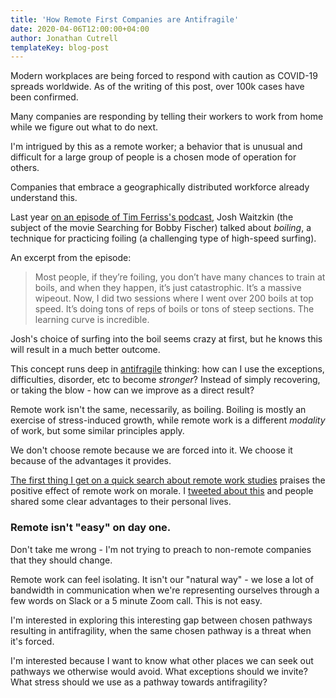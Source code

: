```yaml
---
title: 'How Remote First Companies are Antifragile'
date: 2020-04-06T12:00:00+04:00
author: Jonathan Cutrell
templateKey: blog-post
---
```


Modern workplaces are being forced to respond with caution as COVID-19 spreads worldwide. As of the writing of this post, over 100k cases have been confirmed.

Many companies are responding by telling their workers to work from home while we figure out what to do next.

I'm intrigued by this as a remote worker; a behavior that is unusual and difficult for a large group of people is a chosen mode of operation for others.

Companies that embrace a geographically distributed workforce already understand this.

Last year [on an episode of Tim Ferriss's podcast](https://tim.blog/2019/07/03/the-tim-ferriss-show-transcripts-josh-waitzkin-how-to-cram-2-months-of-learning-into-1-day-375/), Josh Waitzkin (the subject of the movie Searching for Bobby Fischer) talked about _boiling_, a technique for practicing foiling (a challenging type of high-speed surfing).

An excerpt from the episode:

> Most people, if they’re foiling, you don’t have many chances to train at boils, and when they happen, it’s just catastrophic. It’s a massive wipeout. Now, I did two sessions where I went over 200 boils at top speed. It’s doing tons of reps of boils or tons of steep sections. The learning curve is incredible.

Josh's choice of surfing into the boil seems crazy at first, but he knows this will result in a much better outcome.

This concept runs deep in [antifragile](https://smile.amazon.com/Antifragile-Things-That-Disorder-Incerto/dp/0812979680?sa-no-redirect=1) thinking: how can I use the exceptions, difficulties, disorder, etc to become _stronger_? Instead of simply recovering, or taking the blow - how can we improve as a direct result?

Remote work isn't the same, necessarily, as boiling. Boiling is mostly an exercise of stress-induced growth, while remote work is a different _modality_ of work, but some similar principles apply.

We don't choose remote because we are forced into it. We choose it because of the advantages it provides.

[The first thing I get on a quick search about remote work studies](https://www.inc.com/marcel-schwantes/new-study-reveals-why-working-from-home-makes-workers-more-productive.html) praises the positive effect of remote work on morale. I [tweeted about this](https://twitter.com/JCutrell/status/1235376215910989824) and people shared some clear advantages to their personal lives.

### Remote isn't "easy" on day one.
Don't take me wrong - I'm not trying to preach to non-remote companies that they should change.

Remote work can feel isolating. It isn't our "natural way" - we lose a lot of bandwidth in communication when we're representing ourselves through a few words on Slack or a 5 minute Zoom call. This is not easy.

I'm interested in exploring this interesting gap between chosen pathways resulting in antifragility, when the same chosen pathway is a threat when it's forced.

I'm interested because I want to know what other places we can seek out pathways we otherwise would avoid. What exceptions should we invite? What stress should we use as a pathway towards antifragility?

